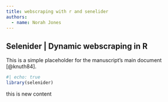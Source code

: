 ```yaml
---
title: webscraping with r and senelider
authors:
  - name: Norah Jones
---
```


## Selenider | Dynamic webscraping in R
This is a simple placeholder for the manuscript's main document [@knuth84].


```r
#| echo: true
library(selenider)

```
this is new content
